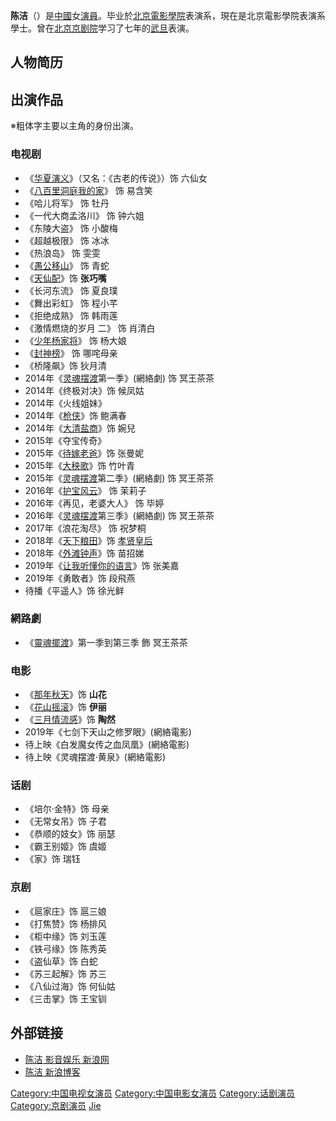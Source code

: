 {{otheruses|陈洁 (消歧义)}}
{{BLP unsourced|time=2020-12-12T02:47:01+00:00}}
{{藝人
|姓名 = 陈洁
|類型 = 女演員
|圖片 =
|圖片簡介 = 
|英文名 =    
|國籍 = {{PRC}}
|民族 = [[汉族|汉族]]
|出生日期 = {{birth date and age|1979|11|2}}
|出生地點 = {{CHN}}[[江苏省|江苏省]]
|籍贯 = 
|語言 = [[汉語|汉語]]
|教育程度 = 大学本科文学学士<br >[[北京電影學院|北京電影學院]]表演系學士<br >[[中央戏剧学院|中央戏剧学院]]戏剧影视表演 
|音樂類型 = 
|職業 = [[演員|演員]]、[[歌手|歌手]]}}

'''陈洁'''（{{bd|1979年|11月2日||}}）是[[中國|中國]]女[[演員|演員]]。毕业於[[北京電影學院|北京電影學院]]表演系，現在是北京電影學院表演系學士。曾在[[北京京剧院|北京京剧院]]学习了七年的[[旦角|武旦]]表演。

== 人物简历 ==

== 出演作品 ==
※粗体字主要以主角的身份出演。
=== 电视剧 ===
*《[[传说_(2010年电视剧)|华夏演义]]》（又名：《古老的传说》）饰 六仙女
*《[[八百里洞庭我的家|八百里洞庭我的家]]》 饰 易含笑
*《哈儿将军》 饰 牡丹
*《一代大商孟洛川》 饰 钟六姐
*《东陵大盗》 饰 小酸梅
*《超越极限》 饰 冰冰
*《热浪岛》 饰 雯雯
*《[[愚公移山|愚公移山]]》 饰 青蛇
*《[[天仙配_(2007年电视剧)|天仙配]]》饰 '''张巧嘴''' 
*《长河东流》 饰 夏良璞
*《舞出彩虹》 饰 程小芊
*《拒绝成熟》 饰 韩雨莲
*《激情燃烧的岁月 二》 饰 肖清白
*《[[少年杨家将|少年杨家将]]》 饰 杨大娘
*《[[封神榜_(2006年电视剧)|封神榜]]》 饰 哪咤母亲
*《桥隆飙》饰 狄月清
*2014年《[[灵魂摆渡|灵魂摆渡]]第一季》(網絡劇) 饰 冥王茶茶
*2014年《终极对决》饰 候凤姑
*2014年《火线姐妹》
*2014年《[[枪侠|枪侠]]》饰 鲍满春
*2014年《[[大清盐商|大清盐商]]》饰 婉兒
*2015年《夺宝传奇》
*2015年《[[待嫁老爸|待嫁老爸]]》饰 张曼妮
*2015年《[[大秧歌|大秧歌]]》饰 竹叶青
*2015年《[[灵魂摆渡|灵魂摆渡]]第二季》(網絡劇) 饰 冥王茶茶
*2016年《[[护宝风云|护宝风云]]》 饰 茉莉子
*2016年《再见，老婆大人》 饰 毕婷
*2016年《[[灵魂摆渡|灵魂摆渡]]第三季》(網絡劇) 饰 冥王茶茶
*2017年《浪花淘尽》 饰 祝梦桐
*2018年《[[天下粮田|天下粮田]]》饰 [[孝贤皇后|孝贤皇后]]
*2018年《[[外滩钟声|外滩钟声]]》饰 苗招娣
*2019年《[[让我听懂你的语言|让我听懂你的语言]]》饰 张美嘉
*2019年《勇敢者》饰 段飛燕
*待播《平遥人》饰 徐光鲜

=== 網路劇 ===
*《[[靈魂擺渡|靈魂擺渡]]》第一季到第三季 飾 冥王茶茶

=== 电影 ===
*《[[那年秋天|那年秋天]]》饰 '''山花'''
*《[[花山摇滚|花山摇滚]]》饰 '''伊丽'''
*《[[三月情流感|三月情流感]]》饰 '''陶然'''
*2019年《七剑下天山之修罗眼》(網絡電影)
*待上映《白发魔女传之血凤凰》(網絡電影)
*待上映《灵魂摆渡·黄泉》(網絡電影)

=== 话剧 ===
*《培尔·金特》饰 母亲
*《无常女吊》饰 子君
*《恭顺的妓女》饰 丽瑟
*《霸王别姬》饰 虞姬
*《家》饰 瑞钰

=== 京剧 ===
*《扈家庄》饰 扈三娘
*《打焦赞》饰 杨排风
*《柜中缘》饰 刘玉莲
*《铁弓缘》饰 陈秀英
*《盗仙草》饰 白蛇
*《苏三起解》饰 苏三
*《八仙过海》饰 何仙姑
*《三击掌》饰 王宝钏 

== 外部链接 ==
*[http://ent.sina.com.cn/s/m/f/chenjie/ 陈洁 影音娱乐 新浪网] {{Wayback|url=http://ent.sina.com.cn/s/m/f/chenjie/ |date=20081102075316 }}
*[http://blog.sina.com.cn/chenjie0717 陈洁 新浪博客] {{Wayback|url=http://blog.sina.com.cn/chenjie0717 |date=20100116060456 }}

{{DEFAULTSORT:Chen Jie}}
[[Category:中国电视女演员|Category:中国电视女演员]]
[[Category:中国电影女演员|Category:中国电影女演员]]
[[Category:话剧演员|Category:话剧演员]]
[[Category:京剧演员|Category:京剧演员]]
[[Category:陈姓|Jie]]